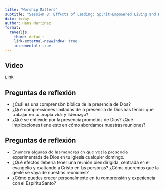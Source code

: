 ```yaml
---
title: "Worship Matters"
subtitle: "Session 8: Effects of Leading: Spirit-Empowered Living and Hope"
date: today
author: Hans Martinez
format:
  revealjs: 
    theme: default
    link-external-newwindow: true
    incremental: true
---
```


## Video

[Link](https://vimeo.com/223511815)

## Preguntas de reflexión


- ¿Cuál es una comprensión bíblica de la presencia de Dios?
- ¿Qué comprensiones limitadas de la presencia de Dios has tenido que trabajar en tu propia vida y liderazgo?
- ¿Qué se entiende por la presencia prometida de Dios? ¿Qué implicaciones tiene esto en cómo abordamos nuestras reuniones?


## Preguntas de reflexión

- Enumera algunas de las maneras en que ves la presencia experimentada de Dios en tu iglesia cualquier domingo.
- ¿Qué efectos debería tener una reunión bien dirigida, centrada en el evangelio y exaltando a Cristo en las personas? ¿Cómo queremos que la gente se vaya de nuestras reuniones?
- ¿Cómo puedes crecer personalmente en tu comprensión y experiencia con el Espíritu Santo?